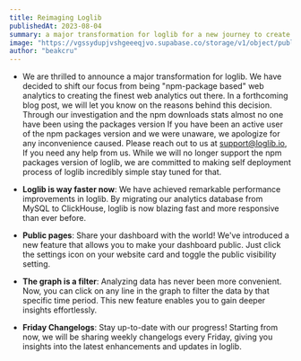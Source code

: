 ```yaml
---
title: Reimaging Loglib
publishedAt: 2023-08-04
summary: a major transformation for loglib for a new journey to create the best web analytics out there ;)
image: "https://vgssydupjvshgeeeqjvo.supabase.co/storage/v1/object/public/images/re-imaginign.png?t=2023-08-05T17%3A15%3A39.874Z"
author: "beakcru"
---
```


- We are thrilled to announce a major transformation for loglib. We have decided to shift our focus from being "npm-package based" web analytics to creating the finest web analytics out there. In a forthcoming blog post, we will let you know on the reasons behind this decision. Through our investigation and the npm downloads stats almost no one have been using the packages version If you have been an active user of the npm packages version and we were unaware, we apologize for any inconvenience caused. Please reach out to us at support@loglib.io, If you need any help from us. While we will no longer support the npm packages version of loglib, we are committed to making self deployment process of loglib incredibly simple stay tuned for that.

- **Loglib is way faster now**: We have achieved remarkable performance improvements in loglib. By migrating our analytics database from MySQL to ClickHouse, loglib is now blazing fast and more responsive than ever before.

- **Public pages**: Share your dashboard with the world! We've introduced a new feature that allows you to make your dashboard public. Just click the settings icon on your website card and toggle the public visibility setting.

- **The graph is a filter**: Analyzing data has never been more convenient. Now, you can click on any line in the graph to filter the data by that specific time period. This new feature enables you to gain deeper insights effortlessly.

- **Friday Changelogs**: Stay up-to-date with our progress! Starting from now, we will be sharing weekly changelogs every Friday, giving you insights into the latest enhancements and updates in loglib. 